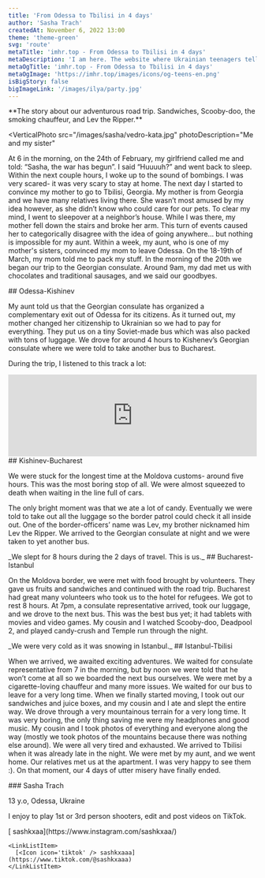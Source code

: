 ```yaml
---
title: 'From Odessa to Tbilisi in 4 days'
author: 'Sasha Trach'
createdAt: November 6, 2022 13:00
theme: 'theme-green'
svg: 'route'
metaTitle: 'imhr.top - From Odessa to Tbilisi in 4 days'
metaDescription: 'I am here. The website where Ukrainian teenagers tells their stories.'
metaOgTitle: 'imhr.top - From Odessa to Tbilisi in 4 days'
metaOgImage: 'https://imhr.top/images/icons/og-teens-en.png'
isBigStory: false
bigImageLink: '/images/ilya/party.jpg'
---
```


<Heading img="/images/sasha/kyshay.jpg" photoLeft />

<Medium>
  **The story about our adventurous road trip. Sandwiches, Scooby-doo, the smoking chauffeur, and Lev the Ripper.**
</Medium>

<VerticalPhoto
  src="/images/sasha/vedro-kata.jpg"
  photoDescription="Me and my sister"
>
  At 6 in the morning, on the 24th of February, my girlfriend called me and told: “Sasha, the war has begun”. I said “Huuuuh?” and went back to sleep. Within the next couple hours, I woke up to the sound of bombings. I was very scared- it was very scary to stay at home. The next day I started to convince my mother to go to Tbilisi, Georgia. My mother is from Georgia and we have many relatives living there. She wasn’t most amused by my idea however, as she didn’t know who could care for our pets. To clear my mind, I went to sleepover at a neighbor’s house. While I was there, my mother fell down the stairs and broke her arm. This turn of events caused her to categorically disagree with the idea of going anywhere… but nothing is impossible for my aunt. Within a week, my aunt, who is one of my mother's sisters, convinced my mom to leave Odessa. On the 18-19th of March, my mom told me to pack my stuff. In the morning of the 20th we began our trip to the Georgian consulate. Around 9am, my dad met us with chocolates and traditional sausages, and we said our goodbyes.
</VerticalPhoto>

<Medium>
  ## Odessa-Kishinev

  My aunt told us that the Georgian consulate has organized a complementary exit out of Odessa for its citizens. As it turned out, my mother changed her citizenship to Ukrainian so we had to pay for everything. They put us on a tiny Soviet-made bus which was also packed with tons of luggage. We drove for around 4 hours to Kishenev’s Georgian consulate where we were told to take another bus to Bucharest.

  During the trip, I listened to this track a lot:
</Medium>
<Large>
  <iframe class="mt-2" width="100%" height="166" scrolling="no" frameborder="no" allow="autoplay" src="https://w.soundcloud.com/player/?url=https%3A//api.soundcloud.com/tracks/175600582&amp;color=%23001d3d&amp;auto_play=false&amp;hide_related=false&amp;show_comments=true&amp;show_user=true&amp;show_reposts=false&amp;show_teaser=true"></iframe>
</Large>
<Medium>
  ## Kishinev-Bucharest

  We were stuck for the longest time at the Moldova customs- around five hours. This was the most boring stop of all. We were almost squeezed to death when waiting in the line full of cars.

  The only bright moment was that we ate a lot of candy. Eventually we were told to take out all the luggage so the border patrol could check it all inside out. One of the border-officers’ name was Lev, my brother nicknamed him Lev the Ripper. We arrived to the Georgian consulate at night and we were taken to yet another bus.

</Medium>

<Large>
  <PhotoAndText src="/images/sasha/bolgaria.jpg">
    _We slept for 8 hours during the 2 days of travel. This is us._
  </PhotoAndText>
</Large>

<Medium>
  ## Bucharest-Istanbul

  On the Moldova border, we were met with food brought by volunteers. They gave us fruits and sandwiches and continued with the road trip. Bucharest had great many volunteers who took us to the hotel for refugees. We got to rest 8 hours. At 7pm, a consulate representative arrived, took our luggage, and we drove to the next bus. This was the best bus yet; it had tablets with movies and video games. My cousin and I watched Scooby-doo, Deadpool 2, and played candy-crush and Temple run through the night.

</Medium>

<Large>
  <PhotoAndText src="/images/sasha/stambyl.jpg">
    _We were very cold as it was snowing in Istanbul._
  </PhotoAndText>
</Large>

<Medium>
  ## Istanbul-Tbilisi

  When we arrived, we awaited exciting adventures. We waited for consulate representative from 7 in the morning, but by noon we were told that he won’t come at all so we boarded the next bus ourselves. We were met by a cigarette-loving chauffeur and many more issues. We waited for our bus to leave for a very long time. When we finally started moving, I took out our sandwiches and juice boxes, and my cousin and I ate and slept the entire way. We drove through a very mountainous terrain for a very long time. It was very boring, the only thing saving me were my headphones and good music. My cousin and I took photos of everything and everyone along the way (mostly we took photos of the mountains because there was nothing else around). We were all very tired and exhausted. We arrived to Tbilisi when it was already late in the night. We were met by my aunt, and we went home. Our relatives met us at the apartment. I was very happy to see them :). On that moment, our 4 days of utter misery have finally ended.

</Medium>

<AuthorCard src='/images/sasha/vedro-i.jpg'>
  ### Sasha Trach

  13 y.o, Odessa, Ukraine

  I enjoy to play 1st or 3rd person shooters, edit and post videos on TikTok.

  <LinkList>
    <LinkListItem>
      [<Icon icon='insta' /> sashkxaa](https://www.instagram.com/sashkxaa/)
    </LinkListItem>

    <LinkListItem>
      [<Icon icon='tiktok' /> sashkxaaa](https://www.tiktok.com/@sashkxaaa)
    </LinkListItem>

  </LinkList>
</AuthorCard>
